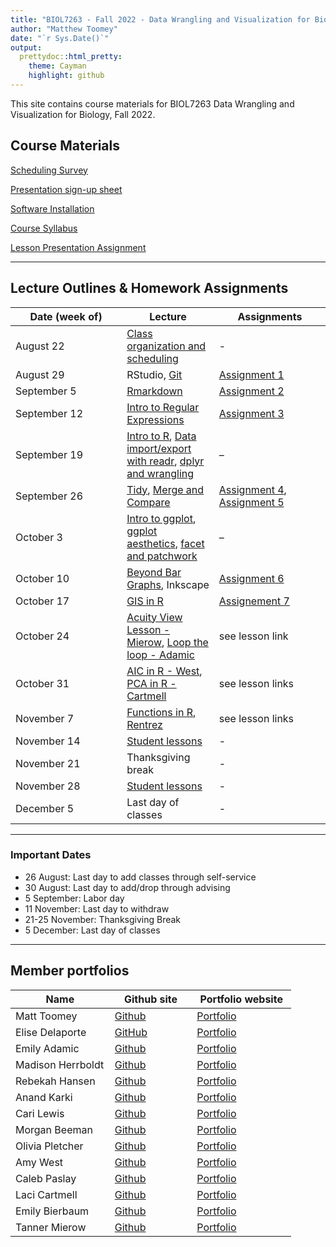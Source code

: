 ---
title: "BIOL7263 - Fall 2022 - Data Wrangling and Visualization for Biology"
author: "Matthew Toomey"
date: "`r Sys.Date()`"
output:
  prettydoc::html_pretty:
    theme: Cayman
    highlight: github
---

This site contains course materials for BIOL7263 Data Wrangling and Visualization for Biology, Fall 2022.

## Course Materials

[Scheduling Survey](https://forms.gle/CUaDDMa7enTy3YL59)

[Presentation sign-up sheet](https://docs.google.com/spreadsheets/d/1iSrRPsjxpzHALhK4eL7URGmOxW1vBUWvOam4CoJK8ss/edit?usp=sharing)

[Software Installation](CourseMaterials/InstallationInstructions.html)

[Course Syllabus](CourseMaterials/CourseSyllabus.html)   

[Lesson Presentation Assignment](Assignments/LessonAssignment.html)   

___

## Lecture Outlines & Homework Assignments

Date (week of)  | Lecture | Assignments
------------- |----------- | -------------
August 22  | [Class organization and scheduling](https://forms.gle/CUaDDMa7enTy3YL59) | -  
August 29  | RStudio, [Git](Lectures/Lesson2.html) | [Assignment 1](Assignments/Assignment1.html)  
September 5  | [Rmarkdown](Lectures/Lesson3.html) | [Assignment 2](Assignments/Assignment2.html)  
September 12  | [Intro to Regular Expressions](Lectures/Lesson4.html)| [Assignment 3](Assignments/Assignment3.html) 
September 19  |  [Intro to R](Lectures/Lesson2a.html), [Data import/export with readr](Lectures/Lesson5b.html), [dplyr and wrangling](Lectures/Lesson5.html)| --
September 26  | [Tidy](Lectures/Lesson6.html), [Merge and Compare](Lectures/Lesson6b.html) | [Assignment 4](Assignments/Assignment4.html), [Assignment 5](Assignments/Assignment5.html)
October 3  | [Intro to ggplot](Lectures/Lesson7.html), [ggplot aesthetics](Lectures/Lesson7b.html), [facet and patchwork](Lectures/Lesson7c.html) | -- 
October 10  | [Beyond Bar Graphs](Lectures/Lesson7d.html), Inkscape | [Assignment 6](Assignments/Assignment6.html)  
October 17  | [GIS in R](Lectures/Lesson9/Lesson9.html) | [Assignement 7](Assignments/Assignment7.html)  
October 24  | [Acuity View Lesson - Mierow](https://tanman6711.github.io/MierowBIOL7263/Assignments/AcuityViewLesson.html), [Loop the loop - Adamic](https://emadamic.github.io/AdamicBIOL7263/MyLesson/LoopLesson.html) | see lesson link
October 31  | [AIC in R - West](https://amycwest.github.io/WestBIOL7263/Model_selection/Model_selection_markdown.html), [PCA in R - Cartmell](https://laci-cartmell.github.io/CARTMELLBIOL7263.rmd/#PCA_Lesson) | see lesson links  
November 7  | [Functions in R](https://cari-d-lewis.github.io/LewisBIOL7263/Assignments/Functions_R.html), [Rentrez](https://github.com/CalebPaz28/PaslayBIOL7263/blob/master/Project/rentrez_presentation_notes.R) | see lesson links  
November 14  | [Student lessons](https://docs.google.com/spreadsheets/d/1iSrRPsjxpzHALhK4eL7URGmOxW1vBUWvOam4CoJK8ss/edit?usp=sharing) | -  
November 21  | Thanksgiving break | -  
November 28  | [Student lessons](https://docs.google.com/spreadsheets/d/1iSrRPsjxpzHALhK4eL7URGmOxW1vBUWvOam4CoJK8ss/edit?usp=sharing) | -  
December 5  | Last day of classes | -  

___

### Important Dates
- 26 August: Last day to add classes through self-service
- 30 August: Last day to add/drop through advising
- 5 September: Labor day
- 11 November: Last day to withdraw
- 21-25 November: Thanksgiving Break
- 5 December: Last day of classes

___

## Member portfolios

Name  | Github site | Portfolio website
------------- |----------- | -------------
Matt Toomey|[Github](https://github.com/mbtoomey)|[Portfolio](https://mbtoomey.github.io/Biol_7263/)
Elise Delaporte|[GitHub](https://github.com/elisead3)|[Portfolio](https://elisead3.github.io/DelaporteBIOL7263/)
Emily Adamic|[Github](https://github.com/emadamic)|[Portfolio](https://emadamic.github.io/AdamicBIOL7263/)
Madison Herrboldt|[Github](https://github.com/madisonherrboldt)|[Portfolio](https://madisonherrboldt.github.io/HerrboldtBIOL7263/)
Rebekah Hansen|[Github](https://github.com/bhansen21)|[Portfolio](https://bhansen21.github.io/HansenBIOL7263/)
Anand Karki|[Github](https://github.com/abk774-22)|[Portfolio](https://abk774-22.github.io/KarkiBIOL7263_learning/)
Cari Lewis|[Github](https://github.com/Cari-D-Lewis)|[Portfolio](https://cari-d-lewis.github.io/LewisBIOL7263/)
Morgan Beeman|[Github](https://github.com/Nezara-viridula)|[Portfolio](https://nezara-viridula.github.io/BeemanBiol7262/)
Olivia Pletcher|[Github](https://github.com/omp9336)|[Portfolio](https://omp9336.github.io/PletcherBIOL7263/)
Amy West|[Github](https://github.com/Amycwest)|[Portfolio](https://amycwest.github.io/WestBIOL7263/)
Caleb Paslay|[Github](https://github.com/CalebPaz28)|[Portfolio](https://calebpaz28.github.io/PaslayBIOL7263/)
Laci Cartmell|[Github](https://github.com/laci-cartmell)|[Portfolio](https://laci-cartmell.github.io/CARTMELLBIOL7263.rmd/)
Emily Bierbaum|[Github](https://github.com/EmilyBierbaum/)|[Portfolio](https://emilybierbaum.github.io/BierbaumBIOL7263/)
Tanner Mierow|[Github](https://github.com/tanman6711/MierowBIOL7263)|[Portfolio](https://tanman6711.github.io/MierowBIOL7263/)





